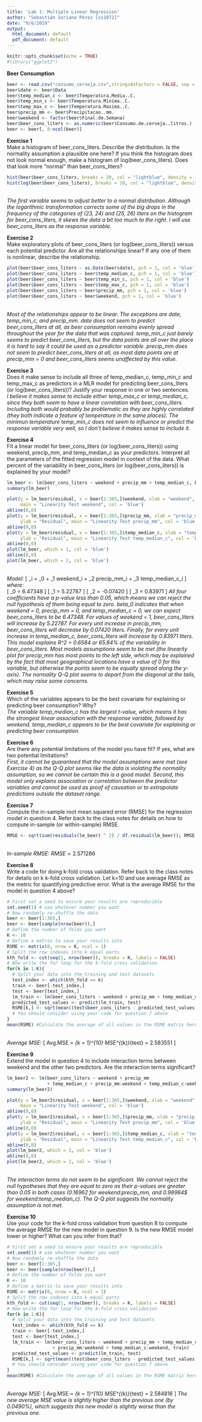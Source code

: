 ```yaml
---
title: 'Lab 1: Multiple Linear Regression'
author: "Sebastián Soriano Pérez [ss1072]"
date: "9/6/2019"
output:
  html_document: default
  pdf_document: default
---
```


```r
knitr::opts_chunk$set(echo = TRUE)
#library("ggplot2")
```

**Beer Consumption**

```r
beer <- read.csv("consumo_cerveja.csv",stringsAsFactors = FALSE, sep = ",",dec=",")
beer$date <- beer$Data
beer$temp_median_c <- beer$Temperatura.Media..C.
beer$temp_min_c <- beer$Temperatura.Minima..C.
beer$temp_max_c <- beer$Temperatura.Maxima..C.
beer$precip_mm <- beer$Precipitacao..mm.
beer$weekend <- factor(beer$Final.de.Semana)
beer$beer_cons_liters <- as.numeric(beer$Consumo.de.cerveja..litros.)
beer <- beer[, 8:ncol(beer)]
```

**Exercise 1**\
Make a histogram of beer_cons_liters. Describe the distribution. Is the normality assumption a plausible one here? If you think the histogram does not look normal enough, make a histogram of log(beer_cons_liters). Does that look more “normal” than beer_cons_liters?

```r
hist(beer$beer_cons_liters, breaks = 20, col = "lightblue", density = 10)
hist(log(beer$beer_cons_liters), breaks = 20, col = "lightblue", density = 10)
```
\
*The first variable seems to adjust better to a normal distribution. Although the logarithmic transformation corrects some of the big drops in the frequency of the categories of (23, 24) and (25, 26) liters on the histogram for beer_cons_liters, it skews the data a bit too much to the right. I will use beer_cons_liters as the response variable.*\


**Exercise 2**\
Make exploratory plots of beer_cons_liters (or log(beer_cons_liters)) versus each potential predictor. Are all the relationships linear? If any one of them is nonlinear, describe the relationship.
```r
plot(beer$beer_cons_liters ~ as.Date(beer$date), pch = 1, col = 'blue')
plot(beer$beer_cons_liters ~ beer$temp_median_c, pch = 1, col = 'blue')
plot(beer$beer_cons_liters ~ beer$temp_min_c, pch = 1, col = 'blue')
plot(beer$beer_cons_liters ~ beer$temp_max_c, pch = 1, col = 'blue')
plot(beer$beer_cons_liters ~ beer$precip_mm, pch = 1, col = 'blue')
plot(beer$beer_cons_liters ~ beer$weekend, pch = 1, col = 'blue')
```
\
*Most of the relationships appear to be linear. The exceptions are date, temp_min_c, and precip_mm. date does not seem to predict beer_cons_liters at all, as beer consumption remains evenly spread throughout the year for the data that was captured. temp_min_c just barely seems to predict beer_cons_liters, but the data points are all over the place it is hard to say it could be used as a predictor variable. precip_mm does not seem to predict beer_cons_liters at all, as most data points are at precip_mm = 0 and beer_cons_liters seems unaffected by this value.*\


**Exercise 3**\
Does it make sense to include all three of temp_median_c, temp_min_c and temp_max_c as predictors in a MLR model for predicting beer_cons_liters (or log(beer_cons_liters))? Justify your response in one or two sentences.
\
*I believe it makes sense to include either temp_max_c or temp_median_c, since they both seem to have a linear correlation with beer_cons_liters. Including both would probably be problematic as they are highly correlated (they both indicate a feature of temperature in the same places). The minimun temperature temp_min_c does not seem to influence or predict the response variable very well, so I don't believe it makes sense to include it.*\


**Exercise 4**\
Fit a linear model for beer_cons_liters (or log(beer_cons_liters)) using weekend, precip_mm, and temp_median_c as your predictors. Interpret all the parameters of the fitted regression model in context of the data. What percent of the variability in beer_cons_liters (or log(beer_cons_liters)) is explained by your model?
```r
lm_beer <- lm(beer_cons_liters ~ weekend + precip_mm + temp_median_c, beer)
summary(lm_beer)

plot(y = lm_beer$residual, x = beer[1:365,]$weekend, xlab = "weekend", ylab = "Residual", 
     main = "Linearity Test weekend", col = 'blue')
abline(0,0)
plot(y = lm_beer$residual, x = beer[1:365,]$precip_mm, xlab = "precip_mm", 
     ylab = "Residual", main = "Linearity Test precip_mm", col = 'blue')
abline(0,0)
plot(y = lm_beer$residual, x = beer[1:365,]$temp_median_c, xlab = "temp_median_c", 
     ylab = "Residual", main = "Linearity Test temp_median_c", col = 'blue')
abline(0,0)
plot(lm_beer, which = 1, col = 'blue')
abline(0,0)
plot(lm_beer, which = 2, col = 'blue')
```
\
*Model:*
\[
\hat{beer\_cons\_liters}_i = \hat\beta_0 + \hat\beta_1 \cdot weekend_i + \hat\beta_2 \cdot precip\_mm_i + \hat\beta_3 \cdot temp\_median\_c_i
\]
*where:*\
\[
\hat\beta_0 = 6.47348
\]
\[
\hat\beta_1 = 5.22787
\]
\[
\hat\beta_2 = -0.07420
\]
\[
\hat\beta_3 = 0.83971
\]
*All four coefficients have a p-value less than 0.05, which means we can reject the null hypothesis of them being equal to zero. beta_0 indicates that when weekend = 0, precip_mm = 0, and temp_median_c = 0, we can expect beer_cons_liters to be 6.47348. For values of weekend = 1, beer_cons_liters will increase by 5.22787. For every unit increase in precip_mm, beer_cons_liters will decrease by 0.07420 liters. Finally, for every unit increase in temp_median_c, beer_cons_liters will increase by 0.83971 liters. This model explains R^2 = 0.6584 or 65.84% of the variability in beer_cons_liters. Most models assumptions seem to be met (the linearity plot for precip_mm has most points to the left side, which may be explained by the fact that most geographical locations have a value of 0 for this variable, but otherwise the points seem to be equally spread along the y-axis). The normality Q-Q plot seems to depart from the diagonal at the tails, which may raise some concerns.*\


**Exercise 5**\
Which of the variables appears to be the best covariate for explaining or predicting beer consumption? Why?
\
*The variable temp_median_c has the largest t-value, which means it has the strongest linear association with the response variable, followed by weekend. temp_median_c appears to be the best covariate for explaining or predicting beer consumption.*\


**Exercise 6**\
Are there any potential limitations of the model you have fit? If yes, what are two potential limitations?
\
*First, it cannot be guaranteed that the model assumptions were met (see Exercise 4) as the Q-Q plot seems like the data is violating the normality assumption, so we cannot be certain this is a good model. Second, this model only explains association or correlation between the predictor variables and cannot be used as proof of causation or to extrapolate predictions outside the dataset range.*\


**Exercise 7**\
Compute the in-sample root mean squared error (RMSE) for the regression model in question 4. Refer back to the class notes for details on how to compute in-sample (or within-sample) RMSE.
```r
RMSE <- sqrt(sum(residuals(lm_beer) ^ 2) / df.residual(lm_beer)); RMSE
```
\
*In-sample RMSE:* $RMSE = 2.571286$\


**Exercise 8**\
Write a code for doing k-fold cross validation. Refer back to the class notes for details on k
k-fold cross validation. Let k=10 and use average RMSE as the metric for quantifying predictive error. What is the average RMSE for the model in question 4 above?
```r
# First set a seed to ensure your results are reproducible
set.seed(1) # use whatever number you want
# Now randomly re-shuffle the data
beer <- beer[1:365,]
beer <- beer[sample(nrow(beer)),]
# Define the number of folds you want
K <- 10
# Define a matrix to save your results into
RSME <- matrix(0, nrow = K, ncol = 1)
# Split the row indexes into k equal parts
kth_fold <- cut(seq(1, nrow(beer)), breaks = K, labels = FALSE)
# Now write the for loop for the k-fold cross validation
for(k in 1:K){
  # Split your data into the training and test datasets
  test_index <- which(kth_fold == k)
  train <- beer[-test_index,]
  test <- beer[test_index,]
  lm_train <- lm(beer_cons_liters ~ weekend + precip_mm + temp_median_c, train)
  predicted_test_values <- predict(lm_train, test)
  RSME[k,] <- sqrt(mean((test$beer_cons_liters - predicted_test_values) ^ 2))
  # You should consider using your code for question 7 above
}
mean(RSME) #Calculate the average of all values in the RSME matrix here.
```
\
*Average MSE:*
\[
Avg.MSE = \dfrac{1}{10} \sum_{k = 1}^{10} MSE^{(k)}_{test} = 2.583551
\]
\

**Exercise 9**\
Extend the model in question 4 to include interaction terms between weekend and the other two predictors. Are the interaction terms significant?
```r
lm_beer2 <- lm(beer_cons_liters ~ weekend + precip_mm 
               + temp_median_c + precip_mm:weekend + temp_median_c:weekend, beer)
summary(lm_beer2)

plot(y = lm_beer2$residual, x = beer[1:365,]$weekend, xlab = "weekend", ylab = "Residual", 
     main = "Linearity Test weekend", col = 'blue')
abline(0,0)
plot(y = lm_beer2$residual, x = beer[1:365,]$precip_mm, xlab = "precip_mm", 
     ylab = "Residual", main = "Linearity Test precip_mm", col = 'blue')
abline(0,0)
plot(y = lm_beer2$residual, x = beer[1:365,]$temp_median_c, xlab = "temp_median_c", 
     ylab = "Residual", main = "Linearity Test temp_median_c", col = 'blue')
abline(0,0)
plot(lm_beer2, which = 1, col = 'blue')
abline(0,0)
plot(lm_beer2, which = 2, col = 'blue')
```
\
*The interaction terms do not seem to be significant. We cannot reject the null hypotheses that they are equal to zero as their p-values are greater than 0.05 in both cases (0.16962 for weekend:precip_mm, and 0.98984$ for weekend:temp_median_c). The Q-Q plot suggests the normality assumption is not met.*\


**Exercise 10**\
Use your code for the k-fold cross validation from question 8 to compute the average RMSE for the new model in question 9. Is the new RMSE model lower or higher? What can you infer from that?
```r
# First set a seed to ensure your results are reproducible
set.seed(1) # use whatever number you want
# Now randomly re-shuffle the data
beer <- beer[1:365,]
beer <- beer[sample(nrow(beer)),]
# Define the number of folds you want
K <- 10
# Define a matrix to save your results into
RSME <- matrix(0, nrow = K, ncol = 1)
# Split the row indexes into k equal parts
kth_fold <- cut(seq(1, nrow(beer)), breaks = K, labels = FALSE)
# Now write the for loop for the k-fold cross validation
for(k in 1:K){
  # Split your data into the training and test datasets
  test_index <- which(kth_fold == k)
  train <- beer[-test_index,]
  test <- beer[test_index,]
  lm_train <- lm(beer_cons_liters ~ weekend + precip_mm + temp_median_c 
                 + precip_mm:weekend + temp_median_c:weekend, train)
  predicted_test_values <- predict(lm_train, test)
  RSME[k,] <- sqrt(mean((test$beer_cons_liters - predicted_test_values) ^ 2))
  # You should consider using your code for question 7 above
}
mean(RSME) #Calculate the average of all values in the RSME matrix here.
```
\
*Average MSE:* 
\[
Avg.MSE = \dfrac{1}{10} \sum_{k = 1}^{10} MSE^{(k)}_{test} = 2.584816
\]
*The new average MSE value is slightly higher than the previous one (by 0.0490%), which suggests this new model is slightly worse than the previous one.*
\
